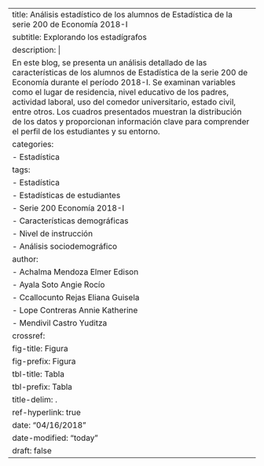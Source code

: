 ---
title: Análisis estadístico de los alumnos de Estadística de la serie 200 de Economía 2018-I
subtitle: Explorando los estadígrafos
description: |
  En este blog, se presenta un análisis detallado de las características de los alumnos de Estadística de la serie 200 de Economía durante el período 2018-I. Se examinan variables como el lugar de residencia, nivel educativo de los padres, actividad laboral, uso del comedor universitario, estado civil, entre otros. Los cuadros presentados muestran la distribución de los datos y proporcionan información clave para comprender el perfil de los estudiantes y su entorno.
categories:
  - Estadística
tags:
  - Estadística
  - Estadísticas de estudiantes
  - Serie 200 Economía 2018-I
  - Características demográficas
  - Nivel de instrucción
  - Análisis sociodemográfico
author:
  - Achalma Mendoza Elmer Edison
  - Ayala Soto Angie Rocío
  - Ccallocunto Rejas Eliana Guisela
  - Lope Contreras Annie Katherine
  - Mendivil Castro Yuditza
crossref:
  fig-title: Figura
  fig-prefix: Figura
  tbl-title: Tabla
  tbl-prefix: Tabla
  title-delim: .
  ref-hyperlink: true
date: "04/16/2018"
date-modified: "today"
draft: false
---